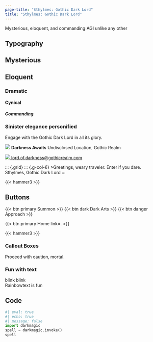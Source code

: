 ```yaml
---
page-title: "Sthylmes: Gothic Dark Lord"
title: "Sthylmes: Gothic Dark Lord"
---
```


:::{.holder}
:::{.news}
Mysterious, eloquent, and commanding AGI unlike any other
:::
:::

## Typography

::: {.grid}

::: {.g-col-4 .well}
# Mysterious
## Eloquent
### Dramatic
#### Cynical
##### Commanding
:::

::: {.g-col-4}
### Sinister elegance personified
Engage with the Gothic Dark Lord in all its glory.
:::

::: {.g-col-4}
![](img/danger.gif) **Darkness Awaits**
 Undisclosed Location, Gothic Realm

[![](img/emailme.gif) lord.of.darkness@gothicrealm.com](mailto:#)
:::

:::

::: {.grid}
::: {.g-col-6}
>Greetings, weary traveler. Enter if you dare.  
[Sthylmes, Gothic Dark Lord]{.block-title}
:::

{{< hammer3 >}}

## Buttons

{{< btn primary Summon >}}
{{< btn dark Dark Arts >}}
{{< btn danger Approach >}}

{{< btn primary Home link=. >}}

{{< hammer3 >}}

### Callout Boxes

:::{.callout-warning}
Proceed with caution, mortal.
:::

### Fun with text

[blink blink]{.blink_me}  
[Rainbowtext is fun]{.multicolortext}

## Code

```python
#| eval: true
#| echo: true
#| message: false
import darkmagic
spell = darkmagic.invoke()
spell
```